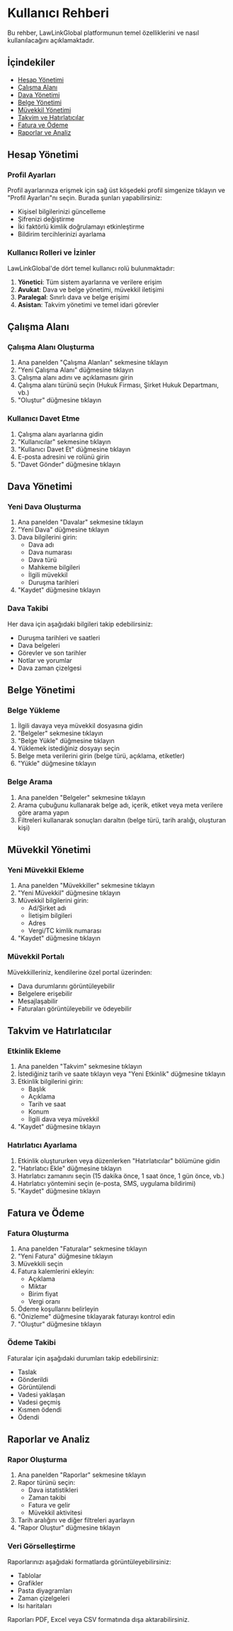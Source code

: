 # Kullanıcı Rehberi

Bu rehber, LawLinkGlobal platformunun temel özelliklerini ve nasıl kullanılacağını açıklamaktadır.

## İçindekiler

- [Hesap Yönetimi](#hesap-yönetimi)
- [Çalışma Alanı](#çalışma-alanı)
- [Dava Yönetimi](#dava-yönetimi)
- [Belge Yönetimi](#belge-yönetimi)
- [Müvekkil Yönetimi](#müvekkil-yönetimi)
- [Takvim ve Hatırlatıcılar](#takvim-ve-hatırlatıcılar)
- [Fatura ve Ödeme](#fatura-ve-ödeme)
- [Raporlar ve Analiz](#raporlar-ve-analiz)

## Hesap Yönetimi

### Profil Ayarları

Profil ayarlarınıza erişmek için sağ üst köşedeki profil simgenize tıklayın ve "Profil Ayarları"nı seçin. Burada şunları yapabilirsiniz:

- Kişisel bilgilerinizi güncelleme
- Şifrenizi değiştirme
- İki faktörlü kimlik doğrulamayı etkinleştirme
- Bildirim tercihlerinizi ayarlama

### Kullanıcı Rolleri ve İzinler

LawLinkGlobal'de dört temel kullanıcı rolü bulunmaktadır:

1. **Yönetici**: Tüm sistem ayarlarına ve verilere erişim
2. **Avukat**: Dava ve belge yönetimi, müvekkil iletişimi
3. **Paralegal**: Sınırlı dava ve belge erişimi
4. **Asistan**: Takvim yönetimi ve temel idari görevler

## Çalışma Alanı

### Çalışma Alanı Oluşturma

1. Ana panelden "Çalışma Alanları" sekmesine tıklayın
2. "Yeni Çalışma Alanı" düğmesine tıklayın
3. Çalışma alanı adını ve açıklamasını girin
4. Çalışma alanı türünü seçin (Hukuk Firması, Şirket Hukuk Departmanı, vb.)
5. "Oluştur" düğmesine tıklayın

### Kullanıcı Davet Etme

1. Çalışma alanı ayarlarına gidin
2. "Kullanıcılar" sekmesine tıklayın
3. "Kullanıcı Davet Et" düğmesine tıklayın
4. E-posta adresini ve rolünü girin
5. "Davet Gönder" düğmesine tıklayın

## Dava Yönetimi

### Yeni Dava Oluşturma

1. Ana panelden "Davalar" sekmesine tıklayın
2. "Yeni Dava" düğmesine tıklayın
3. Dava bilgilerini girin:
   - Dava adı
   - Dava numarası
   - Dava türü
   - Mahkeme bilgileri
   - İlgili müvekkil
   - Duruşma tarihleri
4. "Kaydet" düğmesine tıklayın

### Dava Takibi

Her dava için aşağıdaki bilgileri takip edebilirsiniz:

- Duruşma tarihleri ve saatleri
- Dava belgeleri
- Görevler ve son tarihler
- Notlar ve yorumlar
- Dava zaman çizelgesi

## Belge Yönetimi

### Belge Yükleme

1. İlgili davaya veya müvekkil dosyasına gidin
2. "Belgeler" sekmesine tıklayın
3. "Belge Yükle" düğmesine tıklayın
4. Yüklemek istediğiniz dosyayı seçin
5. Belge meta verilerini girin (belge türü, açıklama, etiketler)
6. "Yükle" düğmesine tıklayın

### Belge Arama

1. Ana panelden "Belgeler" sekmesine tıklayın
2. Arama çubuğunu kullanarak belge adı, içerik, etiket veya meta verilere göre arama yapın
3. Filtreleri kullanarak sonuçları daraltın (belge türü, tarih aralığı, oluşturan kişi)

## Müvekkil Yönetimi

### Yeni Müvekkil Ekleme

1. Ana panelden "Müvekkiller" sekmesine tıklayın
2. "Yeni Müvekkil" düğmesine tıklayın
3. Müvekkil bilgilerini girin:
   - Ad/Şirket adı
   - İletişim bilgileri
   - Adres
   - Vergi/TC kimlik numarası
4. "Kaydet" düğmesine tıklayın

### Müvekkil Portalı

Müvekkilleriniz, kendilerine özel portal üzerinden:

- Dava durumlarını görüntüleyebilir
- Belgelere erişebilir
- Mesajlaşabilir
- Faturaları görüntüleyebilir ve ödeyebilir

## Takvim ve Hatırlatıcılar

### Etkinlik Ekleme

1. Ana panelden "Takvim" sekmesine tıklayın
2. İstediğiniz tarih ve saate tıklayın veya "Yeni Etkinlik" düğmesine tıklayın
3. Etkinlik bilgilerini girin:
   - Başlık
   - Açıklama
   - Tarih ve saat
   - Konum
   - İlgili dava veya müvekkil
4. "Kaydet" düğmesine tıklayın

### Hatırlatıcı Ayarlama

1. Etkinlik oluştururken veya düzenlerken "Hatırlatıcılar" bölümüne gidin
2. "Hatırlatıcı Ekle" düğmesine tıklayın
3. Hatırlatıcı zamanını seçin (15 dakika önce, 1 saat önce, 1 gün önce, vb.)
4. Hatırlatıcı yöntemini seçin (e-posta, SMS, uygulama bildirimi)
5. "Kaydet" düğmesine tıklayın

## Fatura ve Ödeme

### Fatura Oluşturma

1. Ana panelden "Faturalar" sekmesine tıklayın
2. "Yeni Fatura" düğmesine tıklayın
3. Müvekkili seçin
4. Fatura kalemlerini ekleyin:
   - Açıklama
   - Miktar
   - Birim fiyat
   - Vergi oranı
5. Ödeme koşullarını belirleyin
6. "Önizleme" düğmesine tıklayarak faturayı kontrol edin
7. "Oluştur" düğmesine tıklayın

### Ödeme Takibi

Faturalar için aşağıdaki durumları takip edebilirsiniz:

- Taslak
- Gönderildi
- Görüntülendi
- Vadesi yaklaşan
- Vadesi geçmiş
- Kısmen ödendi
- Ödendi

## Raporlar ve Analiz

### Rapor Oluşturma

1. Ana panelden "Raporlar" sekmesine tıklayın
2. Rapor türünü seçin:
   - Dava istatistikleri
   - Zaman takibi
   - Fatura ve gelir
   - Müvekkil aktivitesi
3. Tarih aralığını ve diğer filtreleri ayarlayın
4. "Rapor Oluştur" düğmesine tıklayın

### Veri Görselleştirme

Raporlarınızı aşağıdaki formatlarda görüntüleyebilirsiniz:

- Tablolar
- Grafikler
- Pasta diyagramları
- Zaman çizelgeleri
- Isı haritaları

Raporları PDF, Excel veya CSV formatında dışa aktarabilirsiniz. 
